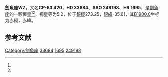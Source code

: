 {{Starbox begin
| name = 劍魚座WZ
}}
{{Starbox observe
| epoch = [[J2000.0|J2000.0]]
| constell = [[劍魚座|劍魚座]]<ref name=SIMBAD>{{cite web
 | url=http://simbad.u-strasbg.fr/simbad/sim-id?Ident=HR+1695
 | title =Pulsating variable Star
 | publisher=Centre de Données astronomiques de Strasbourg
 | work=SIMBAD
 | accessdate=2012-07-13}}</ref><ref name=DATA>{{cite web
 | url=http://vizier.u-strasbg.fr/viz-bin/VizieR-5?-out.add=.&-source=5050&-corr=PK=HR&-out.max=9999&HR=1695
 | title=VizieR Detailed Page
 | accessdate=2012-07-13
 | archive-date=2016-03-05
 | archive-url=https://web.archive.org/web/20160305025612/http://vizier.u-strasbg.fr/viz-bin/VizieR-5?-out.add=.&-source=5050&-corr=PK=HR&-out.max=9999&HR=1695
 | dead-url=no
 }}</ref>
| 星官 = 
| ra = {{RA|5|7|34}}<ref name=SIMBAD /><ref name=DATA />
| dec = {{DEC|-63|23|59}}<ref name=SIMBAD /><ref name=DATA />
| appmag_v = 5.2<ref name=SIMBAD /><ref name=DATA />
}}
{{Starbox character
| class = M3III<ref name=SIMBAD /><ref name=DATA />
| b-v = 1.65<ref name=SIMBAD /><ref name=DATA />
| u-b = 1.85<ref name=SIMBAD /><ref name=DATA />
| r-i = 1.42<ref name=SIMBAD /><ref name=DATA />
| variable = 
}}
{{Starbox astrometry
| radial_v = 1.85
| prop_mo_ra = 19
| parallax = 0.018
| p_error = 
}}
{{Starbox catalog
| names =CP-63 420，[[SAO星表|SAO]] 249198，[[HD星表|HD]] 33684，[[HR星表|HR]] 1695}}
{{Starbox reference |Simbad=HR+1695}}
{{Starbox end}}

'''劍魚座WZ'''，又名'''CP-63 420'''，'''HD 33684'''、'''SAO 249198'''、'''HR 1695'''，是[[劍魚座|劍魚座]]的一颗恒星<ref name=SIMBAD /><ref name=DATA />，视星等为5.2，位于[[銀道座標系|銀經]]273.25，[[銀道座標系|銀緯]]-35.61，其[[B1900.0|B1900.0]]坐标为赤經{{RA|5|6|47}}，赤緯{{DEC|-63|-35.61|32}}。

== 参考文献 ==
{{reflist}}

{{star-stub}}

{{劍魚座恒星}}
[[Category:劍魚座|Category:劍魚座]]
[[Category:HD和HDE天體|33684]]
[[Category:HR天體|1695]]
[[Category:SAO天體|249198]]